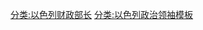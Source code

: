 {{Navbox
|name    = 以色列财政部长
|state   = {{{state|autocollapse}}}
|title   = {{ISR}}[[以色列財政部|財政部部長]]
|listclass = hlist
|image = [[Image:Coat of arms of Israel.svg|40px]]
|list1 = 
* [[埃利泽·卡帕兰|卡帕兰]]（1948–1952）
* [[列维·艾希科尔|艾希科尔]]（1952–1963）
* [[平夏斯·萨皮尔|萨皮尔]]（1963–1968）
* [[齐夫·舍尔夫|舍尔夫]]（1968–1969）
* [[平夏斯·萨皮尔|萨皮尔]]（1969–1974）
* [[约书亚·拉宾诺维奇|拉宾诺维奇]]（1974–1977）
* [[辛哈·埃尔里奇|埃尔里奇]]（1977–1979）
* [[伊戈尔·赫尔维茨|赫尔维茨]]（1979–1981）
* [[约拉姆·阿里多尔|阿里多尔]]（1981–1983）
* [[伊戈尔·科昂–奥加德|科昂–奥加德]]（1983–1984）
* [[伊扎克·莫达伊|莫达伊]]（1984–1986）
* [[莫西·尼辛姆|尼辛姆]]（1986–1988）
* [[希蒙·佩雷斯|佩雷斯]]（1988–1990）
* [[伊扎克·沙米尔|沙米尔]]（1990）
* [[伊扎克·莫达伊|莫达伊]]（1990–1992）
* [[阿乌拉罕·肖哈特|肖哈特]]（1992–1996）
* [[达恩·梅里多尔|梅里多尔]]（1996–1997）
* [[本雅明·内塔尼亚胡|内塔尼亚胡]]（1997）
* [[雅各布·奈曼|奈曼]]（1997–1998）
* [[本雅明·内塔尼亚胡|内塔尼亚胡]]（1998–1999）
* [[梅厄·谢特里特|谢特里特]]（1999）
* [[阿乌拉罕·肖哈特|肖哈特]]（1999–2001）
* [[西尔万·沙洛姆|沙洛姆]]（2001–2003）
* [[本雅明·内塔尼亚胡|内塔尼亚胡]]（2003–2005）
* [[埃胡德·奥尔默特|奥尔默特]]（2005–2006）
* [[亚伯拉罕·希尔斯赫松|希尔斯赫松]]（2006–2007）
* [[鲁尼·巴安|巴安]]（2007–2009）
* [[尤瓦·斯坦尼兹|斯坦尼兹]]（2009–2013）
* [[亚伊尔·拉皮德|拉皮德]]（2013–2014）
* [[尼摩德·萨皮尔|萨皮尔]]（2014–）
}}<noinclude>
{{collapsible option}}
[[分类:以色列财政部长]]
[[分类:以色列政治领袖模板]]
</noinclude>